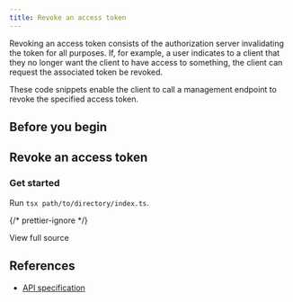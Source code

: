 ```yaml
---
title: Revoke an access token
---
```



Revoking an access token consists of the authorization server invalidating the token for all purposes. If, for example, a user indicates to a client that they no longer want the client to have access to something, the client can request the associated token be revoked.

These code snippets enable the client to call a management endpoint to revoke the specified access token.

## Before you begin

<Begin />

## Revoke an access token

<Tabs>
<TabItem label='TypeScript'>
<Ts />

### Get started

<ChunkedSnippet
  source='https://raw.githubusercontent.com/interledger/open-payments-snippets/main/token/token-revoke.ts'
  chunk='1'
/>

<ChunkedSnippet
  source='https://raw.githubusercontent.com/interledger/open-payments-snippets/main/token/token-revoke.ts'
  chunk='2'
/>

<ChunkedSnippet
  source='https://raw.githubusercontent.com/interledger/open-payments-snippets/main/token/token-revoke.ts'
  chunk='3'
/>

Run `tsx path/to/directory/index.ts`.

{/* prettier-ignore */}
<p>
  <LinkOut href='https://github.com/interledger/open-payments-snippets/blob/main/token/token-revoke.ts'>View full source</LinkOut>
</p>

</TabItem>
</Tabs>

## References

- [API specification](/apis/auth-server/operations/delete-token)
